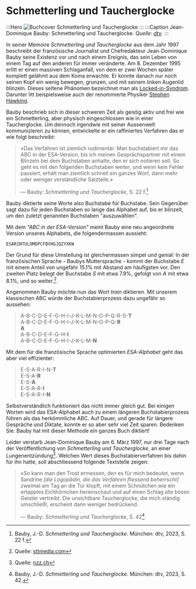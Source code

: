 # Schmetterling und Taucherglocke

:::Hero
![Buchcover Schmetterling und Taucherglocke](img/cover-schmetterling-taucherglocke.jpg)
:::
:::Caption
Jean-Dominique Bauby: Schmetterling und Taucherglocke. _Quelle: [dtv](https://www.dtv.de/buch/schmetterling-und-taucherglocke-12565)._
:::

In seiner Memoire _Schmetterling und Taucherglocke_ aus dem Jahr 1997 beschreibt der französische Journalist und Chefredakteur Jean-Dominique Bauby seine Existenz vor und nach einem Ereignis, das sein Leben von einem Tag auf den anderen für immer veränderte. Am 8. Dezember 1995 erlitt er einen massiven Schlaganfall, von dem er zwei Wochen später komplett gelähmt aus dem Koma erwachte. Er konnte danach nur noch seinen Kopf ein wenig bewegen, grunzen, und mit seinem linken Augenlid blinzeln. Dieses seltene Phänomen bezeichnet man als [Locked-in-Syndrom](https://de.wikipedia.org/wiki/Locked-in-Syndrom). Darunter litt beispielsweise auch der renommierte Physiker [Stephen Hawking](https://de.wikipedia.org/wiki/Stephen_Hawking).

Bauby beschrieb sich in dieser schweren Zeit als geistig aktiv und frei wie ein Schmetterling, aber physisch eingeschlossen wie in einer Taucherglocke. Um dennoch irgendwie mit seiner Aussenwelt kommunizieren zu können, entwickelte er ein raffiniertes Verfahren das er wie folgt beschreibt:

> «Das Verfahren ist ziemlich rudimentär. Man buchstabiert mir das ABC in der ESA-Version, bis ich meinen Gesprächspartner mit einem Blinzeln bei dem Buchstaben anhalte, den er sich notieren soll.
So geht es mit den folgenden Buchstaben weiter, und wenn kein Fehler passiert, erhält man ziemlich schnell ein ganzes Wort, dann mehr oder weniger verständliche Satzteile.»
>
> — Bauby: _Schmetterling und Taucherglocke_, S. 22 f.[^1]

Bauby diktierte seine Worte also Buchstabe für Buchstabe. Sein Gegenüber sagt dazu für jeden Buchstaben so lange das Alphabet auf, bis er blinzelt, um den zuletzt genannten Buchstaben "auszuwählen".

Mit dem _"ABC in der ESA-Version"_ meint Bauby eine neu angeordnete Version unseres Alphabets, die folgendermassen aussieht:

```
ESARINTULOMDPCFBVHGJQZYXKW
```

Der Grund für diese Umstellung ist gleichermassen simpel und genial: In der französischen Sprache - Baubys Muttersprache - kommt der Buchstabe _E_ mit einem Anteil von ungefähr 15.1% mit Abstand am häufigsten vor. Den zweiten Platz belegt der Buchstabe _S_ mit etwa 7.9%, gefolgt von _A_ mit etwa 8.1%, und so weiter.[^2]

Angenommen Bauby möchte nun das Wort _train_ diktieren. Mit unserem klassischen ABC würde der Buchstabierprozess dazu ungefähr so aussehen:
> A-B-C-D-E-F-G-H-I-J-K-L-M-N-O-P-Q-R-S-**T**\
> A-B-C-D-E-F-G-H-I-J-K-L-M-N-O-P-Q-**R**\
> **A**\
> A-B-C-D-E-F-G-H-**I**\
> A-B-C-D-E-F-G-H-I-J-K-L-M-**N**

Mit dem für die französische Sprache optimierten _ESA-Alphabet_ geht das aber viel effizienter:
> E-S-A-R-I-N-**T**\
> E-S-A-**R**\
> E-S-**A**\
> E-S-A-R-**I**\
> E-S-A-R-I-**N**

Selbstverständlich funktioniert das nicht immer gleich gut. Bei einigen Worten wird das ESA-Alphabet auch zu einem längeren Buchstabierprozess führen als das herkömmliche ABC. Auf Dauer, und gerade für längere Gespräche und Diktate, konnte er so aber sehr viel Zeit sparen. Bedenken Sie: Bauby hat mit dieser Methode ein ganzes Buch diktiert!

Leider verstarb Jean-Dominique Bauby am 6. März 1997, nur drei Tage nach der Veröffentlichung von _Schmetterling und Taucherglocke_, an einer Lungenentzündung[^3]. Welchen Wert dieses Buchstabierverfahren bis dahin für ihn hatte, soll abschliessend folgende Textstelle zeigen:
> «So kann man den Trost ermessen, den es für mich bedeutet, wenn Sandrine _[die Logopädin, die das Verfahren fliessend beherrscht]_ zweimal am Tag an die Tür klopft, mit einem Schnütchen wie ein ertapptes Eichhörnchen hereinschaut und auf einen Schlag alle bösen Geister vertreibt. Die unsichtbare Taucherglocke, die mich ständig umschließt, erscheint dann weniger bedrückend.
>
> — Bauby: _Schmetterling und Taucherglocke_, S. 42[^4]

[^1]: Bauby, J.-D. _Schmetterling und Taucherglocke._ München: dtv, 2023, S. 22 f.
[^2]: Quelle: [sttmedia.com](https://www.sttmedia.com/characterfrequency-french)
[^3]: Quelle: [nzz.ch](https://www.nzz.ch/leben_im_lidschlag-ld.466427)
[^4]: Bauby, J.-D. _Schmetterling und Taucherglocke._ München: dtv, 2023, S. 42.
